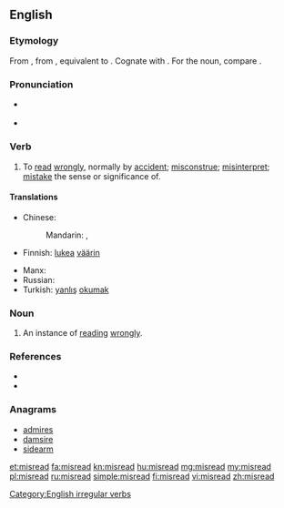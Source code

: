 ==English==

===Etymology===
From {{etyl|enm|en}} {{term|misreden|lang=enm}}, from {{etyl|ang|en}} {{term|misrædan|misrǣdan|to advise wrongly; read wrongly|lang=ang}}, equivalent to {{prefix|mis|read}}. Cognate with {{etyl|de|-}} {{term|missraten||to fail, go wrong, become wayward|lang=de}}. For the noun, compare {{etyl|ang|-}} {{term|misræd|misrǣd|misguidance; misconduct|lang=ang}}.

===Pronunciation===
* {{sense|verb, not past tense or past participle}} {{IPA|/ˈmɪsɻid/|/mɪsˈɹid/}}
* {{sense|past tense and past participle}} {{IPA|/ˈmɪsɻɛd/|/mɪsˈɹɛd/}}

===Verb===
{{en-verb|misreads|misreading|misread}}

# To [[read]] [[wrongly]], normally by [[accident]]; [[misconstrue]]; [[misinterpret]]; [[mistake]] the sense or significance of.

====Translations====
{{trans-top|to read wrongly}}
* Chinese:
*: Mandarin: {{t|cmn|讀錯|sc=Hani}}, {{t|cmn|读错|tr=dúcuò|sc=Hani}}
* Finnish: [[lukea]] [[väärin]]
{{trans-mid}}
* Manx: {{t|gv|meelhaih}}
* Russian: {{t-|ru|неправильно прочитать|tr=neprávilʹno pročitátʹ|sc=Cyrl}} {{pf.}}
* Turkish: [[yanlış]] [[okumak]]
{{trans-bottom}}

===Noun===
{{en-noun}}

# An instance of [[read]]ing [[wrongly]].

===References===
* {{R:Century 1911}}
* {{R:Webster 1913}}

===Anagrams===
* [[admires#English|admires]]
* [[damsire#English|damsire]]
* [[sidearm#English|sidearm]]

[[Category:English irregular verbs]]

[[et:misread]]
[[fa:misread]]
[[kn:misread]]
[[hu:misread]]
[[mg:misread]]
[[my:misread]]
[[pl:misread]]
[[ru:misread]]
[[simple:misread]]
[[fi:misread]]
[[vi:misread]]
[[zh:misread]]